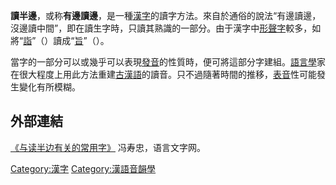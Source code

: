 '''讀半邊'''，或称'''有邊讀邊'''，是一種[[漢字|漢字]]的讀字方法。來自於通俗的說法“有邊讀邊，沒邊讀中間”，即在讀生字時，只讀其熟識的一部分。由于漢字中[[形聲字|形聲字]]較多，{{citation needed span|以及受這種傳統讀字法的影響等，造成的誤讀占了很大比重。|date=April 2019}}如將“[[Wiktionary:詣|詣]]”（{{lang|pinyin|yì}}）讀成“[[Wiktionary:旨|旨]]”（{{lang|pinyin|zhǐ}}）。

當字的一部分可以或幾乎可以表現[[發音|發音]]的性質時，便可將這部分字建組。[[語言學|語言學]]家在很大程度上用此方法重建[[古漢語|古漢語]]的讀音。只不過隨著時間的推移，[[表音文字|表音]]性可能發生變化有所模糊。

== 外部連結 ==
[http://www.yywzw.com/jt/feng/fengc15.htm 《与读半边有关的常用字》]{{Webarchive|url=https://archive.is/20131009204054/http://www.yywzw.com/jt/feng/fengc15.htm |date=2013-10-09 }} 冯寿忠，语言文字网。 


[[Category:漢字|Category:漢字]]
[[Category:漢語音韻學|Category:漢語音韻學]]
{{lang-stub}}